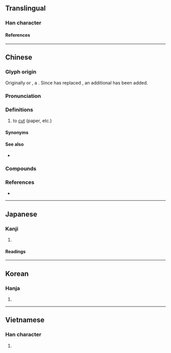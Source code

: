 {{character info}}
==Translingual==

===Han character===
{{Han char|rn=18|rad=刀|as=09|sn=11|four=80227|canj=TBNH|ids=⿱前刀}}

====References====
{{Han ref|kx=0142.130|dkj=02088|dj=0322.010|hdz=10347.090|uh=526A}}

----

==Chinese==
{{zh-forms|alt=前,𣦃}}

===Glyph origin===
{{Han etym}}
Originally {{zh-l|*𣦃}} or {{zh-l|*前}}, a {{Han compound|歬|c1=p|刀|t2=knife|c2=s|ls=psc|nocap=y}}. Since {{zh-l|*前}} has replaced {{zh-l|*歬}}, an additional {{zh-l|*刀}} has been added.

===Pronunciation===
{{zh-pron
|m=jiǎn
|m-s=jian3
|c=zin2
|h=pfs=chién
|mb=cǎing
|md=
|mn=chián
|mn-t=ziang2/ziêng2
|mn-t_note=ziang2 - Shantou, Jieyang; ziêng2 - Chaozhou
|w=2ji
|mc=y
|oc=y
|ca=LL-Q9186-Justinrleung-剪.wav
|cat=n,v
}}

===Definitions===
{{zh-hanzi}}

# to [[cut]] (paper, etc.)
#: {{zh-x|剪草機|lawnmower (''lit.'' grass-'''cutting''' machine)}}
#: {{zh-x|剪刀|scissors (''lit.'' '''cutting''' knife)}}
#: {{zh-x|剪 指甲{jia}|to '''cut''' one's nails}}

====Synonyms====
{{zh-dial}}

====See also====
* {{zh-l|切|to slice}}

===Compounds===
{{zh-der|剪草機|剪紙|剪刀|剪子|修剪|倒背剪|冒雨剪韭|剪伐|剪報|剪夏羅|剪子股|剪床|剪影|剪徑|剪惡除奸|剪手|剪拂|剪接|剪撲|剪春羅|剪枝|剪燈新話|剪燭西窗|剪直|剪票|剪票口|剪票夾|剪秋羅|剪窗花|剪筒|剪絕|剪綵|剪綹|剪草除根|剪莽擁篲|剪裁|剪貼|剪貼簿|剪輯|剪除|剪頭|剪髮|剪髮披緇|反剪|夾剪|夾剪艙|并州剪|指甲剪|新聞剪影|杭剪|火剪|燕剪|背剪|茅茨不剪|裁剪|討惡剪暴|跑蹄剪尾|鉸剪|鋼剪|風剪}}

===References===
* {{R:yue:Hanzi}}

{{zh-cat|Elementary}}

----

==Japanese==

===Kanji===
{{ja-kanji|grade=|rs=刀09}}

# {{rfdef|ja|sort=刀09}} <!-- line may be deleted if/when POS headers are added -->

====Readings====
{{ja-readings
|on=せん
|kun=き-る
}}

----

==Korean==

===Hanja===
{{ko-hanja|전}}

# {{rfdef|ko|sort=刀09}}

----

==Vietnamese==

===Han character===
{{vi-readings|reading=[[tiện]], [[tiễn]]|rs=刀09}}

# {{rfdef|vi|sort=刀09}}